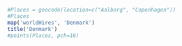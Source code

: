 
```r
#Places = geocode(location=c("Aalborg", "Copenhagen")) 
#Places 
map('worldHires', 'Denmark') 
title('Denmark') 
#points(Places, pch=16) 
```  
 

